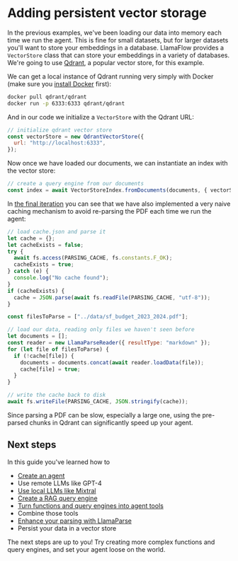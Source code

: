 # Adding persistent vector storage

In the previous examples, we've been loading our data into memory each time we run the agent. This is fine for small datasets, but for larger datasets you'll want to store your embeddings in a database. LlamaFlow provides a `VectorStore` class that can store your embeddings in a variety of databases. We're going to use [Qdrant](https://qdrant.tech/), a popular vector store, for this example.

We can get a local instance of Qdrant running very simply with Docker (make sure you [install Docker](https://www.docker.com/products/docker-desktop/) first):

```bash
docker pull qdrant/qdrant
docker run -p 6333:6333 qdrant/qdrant
```

And in our code we initialize a `VectorStore` with the Qdrant URL:

```javascript
// initialize qdrant vector store
const vectorStore = new QdrantVectorStore({
  url: "http://localhost:6333",
});
```

Now once we have loaded our documents, we can instantiate an index with the vector store:

```javascript
// create a query engine from our documents
const index = await VectorStoreIndex.fromDocuments(documents, { vectorStore });
```

In [the final iteration](https://github.com/run-llama/ts-agents/blob/main/5_qdrant/agent.ts) you can see that we have also implemented a very naive caching mechanism to avoid re-parsing the PDF each time we run the agent:

```javascript
// load cache.json and parse it
let cache = {};
let cacheExists = false;
try {
  await fs.access(PARSING_CACHE, fs.constants.F_OK);
  cacheExists = true;
} catch (e) {
  console.log("No cache found");
}
if (cacheExists) {
  cache = JSON.parse(await fs.readFile(PARSING_CACHE, "utf-8"));
}

const filesToParse = ["../data/sf_budget_2023_2024.pdf"];

// load our data, reading only files we haven't seen before
let documents = [];
const reader = new LlamaParseReader({ resultType: "markdown" });
for (let file of filesToParse) {
  if (!cache[file]) {
    documents = documents.concat(await reader.loadData(file));
    cache[file] = true;
  }
}

// write the cache back to disk
await fs.writeFile(PARSING_CACHE, JSON.stringify(cache));
```

Since parsing a PDF can be slow, especially a large one, using the pre-parsed chunks in Qdrant can significantly speed up your agent.

## Next steps

In this guide you've learned how to

- [Create an agent](create_agent)
- Use remote LLMs like GPT-4
- [Use local LLMs like Mixtral](local_model)
- [Create a RAG query engine](agentic_rag)
- [Turn functions and query engines into agent tools](rag_and_tools)
- Combine those tools
- [Enhance your parsing with LlamaParse](llamaparse)
- Persist your data in a vector store

The next steps are up to you! Try creating more complex functions and query engines, and set your agent loose on the world.
